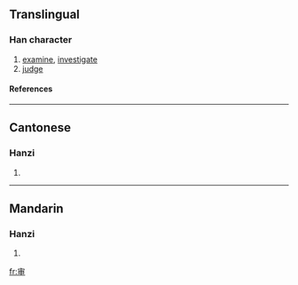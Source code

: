 {{see|審}}

==Translingual==
===Han character===
{{Han char|rn=40|rad=宀|as=05|sn=8|four=|canj=十中田中 (JLWL)}}
# [[examine]], [[investigate]]
# [[judge]]
====References====
{{Han ref|kx=0284.081|hdz=20921.010|uh=5BA1|ud=23457}}
----
==Cantonese==
===Hanzi===
{{yue-hanzi|jyut=|y=sam2}}
# {{defn|Cantonese}}
----
==Mandarin==
===Hanzi===
{{cmn-hanzi|tra=審|pin=[[shěn]] ([[shen3]])|wg=shen<sup>3</sup>}}
# {{defn|Mandarin}}

[[fr:审]]